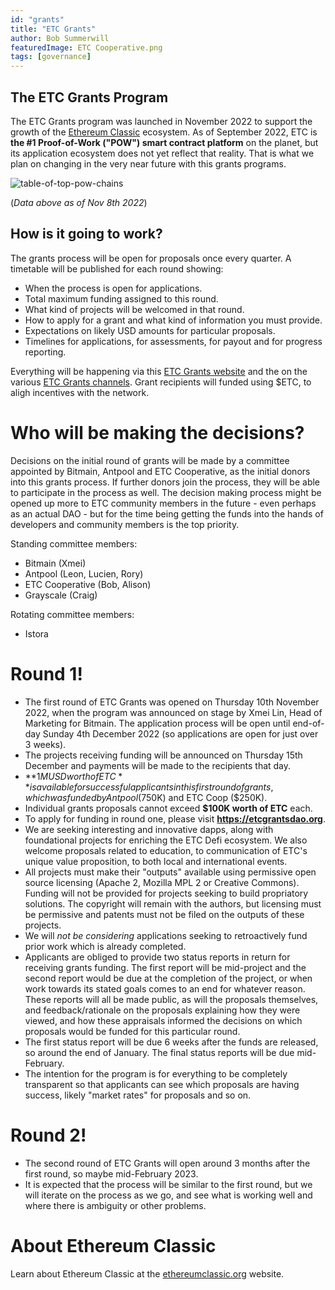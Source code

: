 ```yaml
---
id: "grants"
title: "ETC Grants"
author: Bob Summerwill
featuredImage: ETC Cooperative.png
tags: [governance]
---
```


## The ETC Grants Program

The ETC Grants program was launched in November 2022 to support the growth
of the [Ethereum Classic](https://ethereumclassic.org) ecosystem.
As of September 2022, ETC is **the #1 Proof-of-Work ("POW") smart contract platform**
on the planet, but its application ecosystem does not yet reflect
that reality.  That is what we plan on changing in the very near future
with this grants programs.

![table-of-top-pow-chains](/table-of-top-pow-chains.png)

(*Data above as of Nov 8th 2022*)

## How is it going to work?

The grants process will be open for proposals once every quarter.
A timetable will be published for each round showing:

- When the process is open for applications.
- Total maximum funding assigned to this round.
- What kind of projects will be welcomed in that round.
- How to apply for a grant and what kind of information you must provide.
- Expectations on likely USD amounts for particular proposals.
- Timelines for applications, for assessments, for payout and for progress reporting.

Everything will be happening via this [ETC Grants website](https://etcgrantsdao.org)
and the on the various [ETC Grants channels](https://twitter.com/etcgrantsdao).
Grant recipients will funded using $ETC, to aligh incentives with the network.

# Who will be making the decisions?

Decisions on the initial round of grants will be made by a committee
appointed by Bitmain, Antpool and ETC Cooperative, as the initial donors into this
grants process.  If further donors join the process, they will be able to
participate in the process as well.   The decision making process might be
opened up more to ETC community members in the future - even perhaps as an
actual DAO - but for the time being getting the funds into the hands of
developers and community members is the top priority.

Standing committee members:
- Bitmain (Xmei)
- Antpool (Leon, Lucien, Rory)
- ETC Cooperative (Bob, Alison)
- Grayscale (Craig)

Rotating committee members:
- Istora

# Round 1!

- The first round of ETC Grants was opened on Thursday 10th November 2022, when the
program was announced on stage by Xmei Lin, Head of Marketing for Bitmain.
The application process will be open until end-of-day Sunday 4th
December 2022 (so applications are open for just over 3 weeks).
- The projects receiving funding will be announced on Thursday 15th December
and payments will be made to the recipients that day.
- **$1M USD worth of ETC** is available for successful applicants in this
first round of grants, which was funded by Antpool ($750K) and ETC Coop ($250K).
- Individual grants proposals cannot exceed **$100K worth of ETC** each.
- To apply for funding in round one, please visit **https://etcgrantsdao.org**.
- We are seeking interesting and innovative dapps, along with foundational
projects for enriching the ETC Defi ecosystem.  We also welcome proposals
related to education, to communication of ETC's unique value proposition,
to both local and international events.
- All projects must make their "outputs" available using permissive open
source licensing (Apache 2, Mozilla MPL 2 or Creative Commons).  Funding
will not be provided for projects seeking to build propriatory solutions.  The
copyright will remain with the authors, but licensing must be permissive
and patents must not be filed on the outputs of these projects.
- We will *not be considering* applications seeking to retroactively
fund prior work which is already completed.
- Applicants are obliged to provide two status reports in return for receiving
grants funding.  The first report will be mid-project and the second report
would be due at the completion of the project, or when work towards its
stated goals comes to an end for whatever reason.  These reports will all
be made public, as will the proposals themselves, and feedback/rationale
on the proposals explaining how they were viewed, and how these appraisals
informed the decisions on which proposals would be funded for this particular round.
- The first status report will be due 6 weeks after the funds are released,
so around the end of January.  The final status reports will be due mid-February.
- The intention for the program is for everything to be completely
transparent so that applicants can see which proposals are having success,
likely "market rates" for proposals and so on.

# Round 2!

- The second round of ETC Grants will open around 3 months after the first
round, so maybe mid-February 2023.
- It is expected that the process will be similar to the first round, but
we will iterate on the process as we go, and see what is working well and
where there is ambiguity or other problems.

# About Ethereum Classic

Learn about Ethereum Classic at the [ethereumclassic.org](https://ethereumclassic.org) website.
